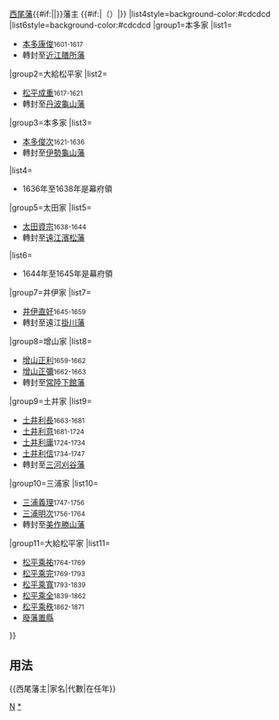 {{Navbox
|bodyclass=hlist

|name=西尾藩主
|title={{#if:{{{1|}}}|{{{1|}}}|}}[[西尾藩]]{{#if:{{{2|}}}|{{{2|}}}|}}藩主 {{#if:{{{3|}}}|（{{{3|}}}）|}}
|list4style=background-color:#cdcdcd
|list6style=background-color:#cdcdcd
|group1=本多家
|list1=
*[[本多康俊]]<small>1601-1617</small>
*轉封至[[近江國|近江]][[膳所藩]]
|group2=大給松平家
|list2=
*[[松平成重]]<small>1617-1621</small>
*轉封至[[丹波國|丹波]][[丹波龜山藩|龜山藩]]
|group3=本多家
|list3=
*[[本多俊次]]<small>1621-1636</small>
*轉封至[[伊勢國|伊勢]][[伊勢龜山藩|龜山藩]]
|list4=
*1636年至1638年是幕府領
|group5=太田家
|list5=
*[[太田資宗]]<small>1638-1644</small>
*轉封至[[遠江國|遠江]][[濱松藩]]
|list6=
*1644年至1645年是幕府領
|group7=井伊家
|list7=
*[[井伊直好]]<small>1645-1659</small>
*轉封至遠江[[掛川藩]]
|group8=增山家
|list8=
*[[增山正利]]<small>1659-1662</small>
*[[增山正彌]]<small>1662-1663</small>
*轉封至[[常陸國|常陸]][[下館藩]]
|group9=土井家
|list9=
*[[土井利長]]<small>1663-1681</small>
*[[土井利意]]<small>1681-1724</small>
*[[土井利庸]]<small>1724-1734</small>
*[[土井利信]]<small>1734-1747</small>
*轉封至[[三河國|三河]][[刈谷藩]]
|group10=三浦家
|list10=
*[[三浦義理]]<small>1747-1756</small>
*[[三浦明次]]<small>1756-1764</small>
*轉封至[[美作國|美作]][[美作勝山藩|勝山藩]]
|group11=大給松平家
|list11=
*[[松平乘祐]]<small>1764-1769</small>
*[[松平乘完]]<small>1769-1793</small>
*[[松平乘寬]]<small>1793-1839</small>
*[[松平乘全]]<small>1839-1862</small>
*[[松平乘秩]]<small>1862-1871</small>
*[[廢藩置縣]]
}}<noinclude>

== 用法 ==
<nowiki>{{西尾藩主|家名|代數|在任年}}</nowiki>
[[Category:歷代藩主模板|N]]
[[Category:西尾藩主|*]]
</noinclude>